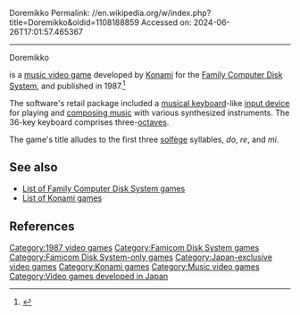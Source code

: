 Doremikko
Permalink: //en.wikipedia.org/w/index.php?title=Doremikko&oldid=1108188859
Accessed on: 2024-06-26T17:01:57.465367



------
Doremikko
{{Short description|1987 music video game}}
{{Infobox video game
| title         = Doremikko
| image         = Doremikko cover.png
| caption       = 
| developer     = [[Konami]] <br>[[Human Entertainment]]
| publisher     = [[Konami]]
| platforms     = [[Family Computer Disk System]]
| released      = {{Video game release|JP|{{Start date|1987|12|04|df=yes}}}}
| genre         = [[Music video game]]
| modes         = [[Single-player video game|Single-player]]
}}

{{nihongo|'''''Doremikko'''''|ドレミッコ}} is a [[music video game]] developed by [[Konami]] for the [[Family Computer Disk System]], and published in 1987.<ref>{{Cite web |url=http://jp.wazap.com/game/%E3%83%89%E3%83%AC%E3%83%9F%E3%83%83%E3%82%B3/8579/ |title=ドレミッコ |trans-title=''Doremikko'' |website=ゲームソフト情報局 |language=Japanese |accessdate=19 May 2013}}</ref>

The software's retail package included a [[musical keyboard]]-like [[input device]] for playing and [[Musical composition|composing music]] with various synthesized instruments. The 36-key keyboard comprises three-[[octave]]s.

The game's title alludes to the first three [[solfège]] syllables, ''do'', ''re'', and ''mi''.

==See also==
*[[List of Family Computer Disk System games]]
*[[List of Konami games]]

==References==
{{Reflist}}

{{DEFAULTSORT:Doremikko}}
[[Category:1987 video games]]
[[Category:Famicom Disk System games]]
[[Category:Famicom Disk System-only games]]
[[Category:Japan-exclusive video games]]
[[Category:Konami games]]
[[Category:Music video games]]
[[Category:Video games developed in Japan]]


{{Music-software-stub}}